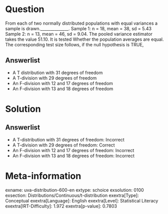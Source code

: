 Question
========

From each of two normally distributed populations with equal variances a sample is drawn.______________. Sample 1: n = 18, mean = 38, sd = 5.43 Sample 2: n = 13, mean = 46, sd = 9.04. The pooled variance estimator takes the value 51.10. It is tested Whether the population averages are equal. The corresponding test size follows, if the null hypothesis is TRUE,

Answerlist
----------

* A T distribution with 31 degrees of freedom
* A T-division with 29 degrees of freedom
* An F-division with 12 and 17 degrees of freedom
* An F-division with 13 and 18 degrees of freedom

Solution
========

Answerlist
----------

* A T-distribution with 31 degrees of freedom: Incorrect
* A T-division with 29 degrees of freedom: Correct
* An F-division with 12 and 17 degrees of freedom: Incorrect
* An F-division with 13 and 18 degrees of freedom: Incorrect

Meta-information
================
exname: uva-distribution-600-en
extype: schoice
exsolution: 0100
exsection: Distributions/Continuous/t-distribution
exextra[Type]: Conceptual
exextra[Language]: English
exextra[Level]: Statistical Literacy
exextra[IRT-Difficulty]: 1.972
exextra[p-value]: 0.7803
